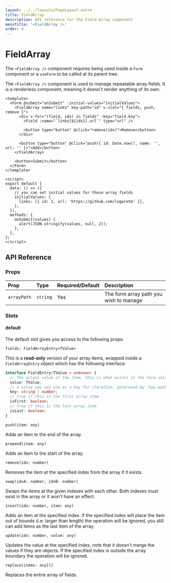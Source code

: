 ```yaml
---
layout: ../../layouts/PageLayout.astro
title: FieldArray
description: API reference for the Field Array component
menuTitle: '<FieldArray />'
order: 4
---
```



# FieldArray <DocBadge title="v4.5" />

<DocTip title="Form Context" type="warn">

The `<FieldArray />` component requires being used inside a `Form` component or a `useForm` to be called at its parent tree.

</DocTip>

The `<FieldArray />` component is used to manage repeatable array fields. It is a renderless component, meaning it doesn't render anything of its own.

```vue
<template>
  <Form @submit="onSubmit" :initial-values="initialValues">
    <FieldArray name="links" key-path="id" v-slot="{ fields, push, remove }">
      <div v-for="(field, idx) in fields" :key="field.key">
        <Field :name="`links[${idx}].url`" type="url" />

        <button type="button" @click="remove(idx)">Remove</button>
      </div>

      <button type="button" @click="push({ id: Date.now(), name: '', url: '' })">Add</button>
    </FieldArray>

    <button>Submit</button>
  </Form>
</template>

<script>
export default {
  data: () => ({
    // you can set initial values for those array fields
    initialValues: {
      links: [{ id: 1, url: 'https://github.com/logaretm' }],
    },
  }),
  methods: {
    onSubmit(values) {
      alert(JSON.stringify(values, null, 2));
    },
  },
};
</script>
```

## API Reference

### Props

| Prop        | Type     | Required/Default | Description                            |
| :---------- | :------- | :--------------- | :------------------------------------- |
| `arrayPath` | `string` | Yes              | The form array path you wish to manage |

### Slots

#### default

The default slot gives you access to the following props:

<CodeTitle level="4">

`fields: FieldArrayEntry<TValue>`

</CodeTitle>

This is a **read-only** version of your array items, wrapped inside a `FieldArrayEntry` object which has the following interface:

```ts
interface FieldEntry<TValue = unknown> {
  // The actual value of the item, this is what exists in the form values
  value: TValue;
  // a value you can use as a key for iteration, generated by `key-path` prop
  key: string | number;
  // true if this is the first array item
  isFirst: boolean;
  // true if this is the last array item
  isLast: boolean;
}
```

<CodeTitle level="4">

`push(item: any)`

</CodeTitle>

Adds an item to the end of the array.

<CodeTitle level="4">

`prepend(item: any)`

</CodeTitle>

Adds an item to the start of the array.

<CodeTitle level="4">

`remove(idx: number)`

</CodeTitle>

Removes the item at the specified index from the array if it exists.

<CodeTitle level="4">

`swap(idxA: number, idxB: number)`

</CodeTitle>

Swaps the items at the given indexes with each other. Both indexes must exist in the array or it won't have an effect.

<CodeTitle level="4">

`insert(idx: number, item: any)`

</CodeTitle>

Adds an item at the specified index. If the specified index will place the item out of bounds (i.e: larger than length) the operation will be ignored, you still can add items as the last item of the array.

<CodeTitle level="4">

`update(idx: number, value: any)`

</CodeTitle>

Updates the value at the specified index, note that it doesn't merge the values if they are objects. If the specified index is outside the array boundary the operation will be ignored.

<CodeTitle level="4">

`replace(items: any[])`

</CodeTitle>

Replaces the entire array of fields.
